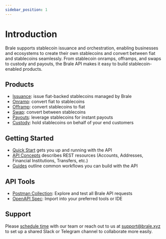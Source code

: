 ```yaml
---
sidebar_position: 1
---
```


# Introduction

Brale supports stablecoin issuance and orchestration, enabling businesses and ecosystems to create their own stablecoins and convert between fiat and stablecoins seamlessly. From stablecoin onramps, offramps, and swaps to custody and payouts, the Brale API makes it easy to build stablecoin-enabled products.

## Products

- [Issuance](/guides): issue fiat-backed stablecoins managed by Brale
- [Onramp](/guides): convert fiat to stablecoins
- [Offramp](/guides): convert stablecoins to fiat
- [Swap](/guides): convert between stablecoins
- [Payouts](/guides): leverage stablecoins for instant payouts
- [Custody](/guides): hold stablecoins on behalf of your end customers

## Getting Started

- [Quick Start](/) gets you up and running with the API
- [API Concepts](/docs/category/key-concepts) describes REST resources (Accounts, Addresses, Financial Institutions, Transfers, etc.)
- [Guides](/docs/category/guides) outline common workflows you can build with the API

## API Tools

- [Postman Collection](https://www.postman.com/planetary-water-719660/brale-api/collection/37w2ro3/brale-api-v2-0): Explore and test all Brale API requests
- [OpenAPI Spec](https://drive.google.com/file/d/1unPuJCWFmlxIi3zjqz7G9Myk9IDr1xPr/view?usp=sharing): Import into your preferred tools or IDE

## Support

Please [schedule time](https://brale.xyz/contact) with our team or reach out to us at [support@brale.xyz](mailto:support@brale.xyz) to set up a shared Slack or Telegram channel to collaborate more easily.
